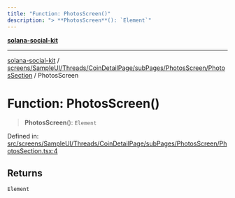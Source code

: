 ```yaml
---
title: "Function: PhotosScreen()"
description: "> **PhotosScreen**(): `Element`"
---
```


[**solana-social-kit**](../../../../../../../../README.mdx)

***

[solana-social-kit](../../../../../../../../README.mdx) / [screens/SampleUI/Threads/CoinDetailPage/subPages/PhotosScreen/PhotosSection](../README.mdx) / PhotosScreen

# Function: PhotosScreen()

> **PhotosScreen**(): `Element`

Defined in: [src/screens/SampleUI/Threads/CoinDetailPage/subPages/PhotosScreen/PhotosSection.tsx:4](https://github.com/SendArcade/solana-app-kit/blob/bd4b3556b8f469c27ebb06f4df65b3a36b43ba3b/src/screens/SampleUI/Threads/CoinDetailPage/subPages/PhotosScreen/PhotosSection.tsx#L4)

## Returns

`Element`
